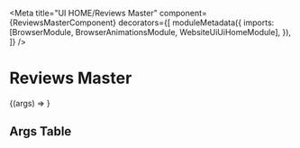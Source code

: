 


<Meta
  title="UI HOME/Reviews Master"
  component={ReviewsMasterComponent}
  decorators={[
    moduleMetadata({
      imports: [BrowserModule, BrowserAnimationsModule, WebsiteUiUiHomeModule],
    }),
  ]}
/>

# Reviews Master

<Story height="500px" name="Default">
  {(args) => <drp-reviews-master {...args} />}
</Story>

## Args Table

<ArgsTable of={ReviewsMasterComponent} />
